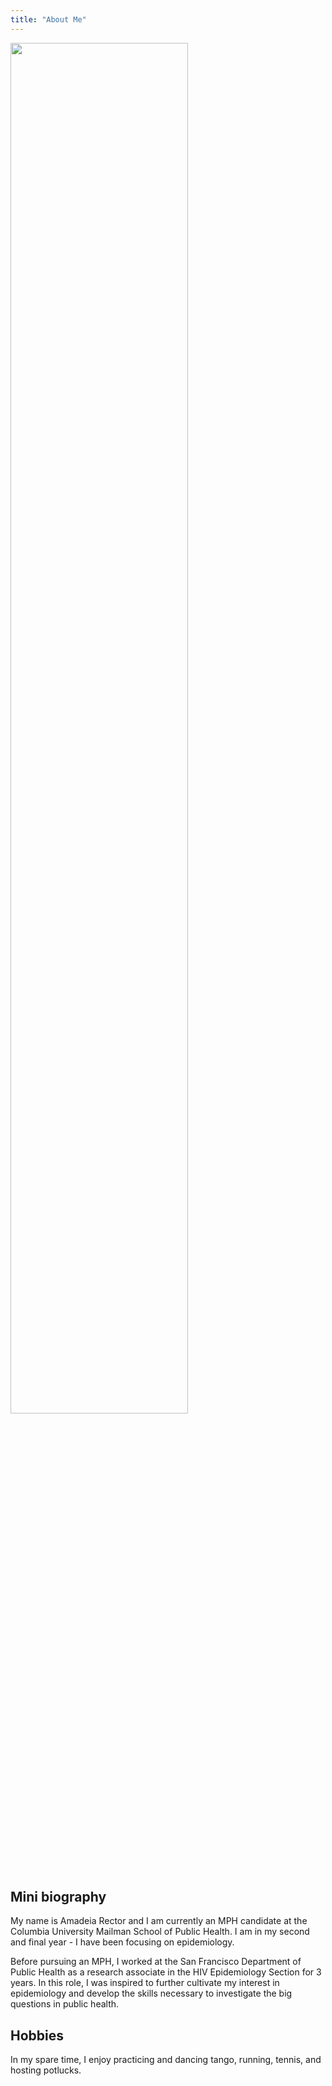 ```yaml
---
title: "About Me"
---
```


<img src="images/DSC_0458.jpg" style="width:75%">

## Mini biography

My name is Amadeia Rector and I am currently an MPH candidate at the Columbia University Mailman School of Public Health. I am in my second and final year - I have been focusing on epidemiology.

Before pursuing an MPH, I worked at the San Francisco Department of Public Health as a research associate in the HIV Epidemiology Section for 3 years. In this role, I was inspired to further cultivate my interest in epidemiology and develop the skills necessary to investigate the big questions in public health. 

## Hobbies

In my spare time, I enjoy practicing and dancing tango, running, tennis, and hosting potlucks.
 
